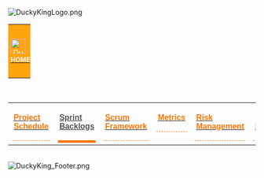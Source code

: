 <!--Logo-->
[[Image:DuckyKingLogo.png|center]]<br>
<!--Header Start-->
{|style="background-color:#FFA30E; color:#F5F5F5; padding: 10 0 10 0;" width="100%" cellspacing="0" cellpadding="0" valign="top" border="0"  |
| style="padding:0.3em; font-size:100%; background-color:#FFA30E;  border-bottom:0px solid #FF8E0C; text-align:center; color:#F5F5F5" width="10%" | 
[[Image:Duckyking_home_logo.png|30px|link=IS480 Team wiki: 2017T1 Ducky King]] &nbsp;
[[IS480 Team wiki: 2017T1 Ducky King|<font color="#F5F5F5" size=2><b>HOME</b></font>]]

| style="border-bottom:0px solid #FFCD24; background:none;" width="1%" | &nbsp; 
| style="padding:0.3em; font-size:100%; background-color:#FFA30E;  border-bottom:0px solid #FFA30E; text-align:center; color:#F5F5F5" width="10%" | 
[[Image:Duckyking_about_us.png|30px|link=IS480 Team wiki: 2017T1 Ducky King About Us]] &nbsp;
[[IS480 Team wiki: 2017T1 Ducky King About Us|<font color="#F5F5F5" size=2><b>ABOUT US</b></font>]]

| style="border-bottom:0px solid #FFCD24; background:none;" width="1%" | &nbsp;
| style="padding:0.3em; font-size:100%; background-color:#FFA30E;  border-bottom:0px solid #FFA30E; text-align:center; color:#F5F5F5" width="12%" | 
[[Image:Duckyking_project_overview.png|30px|link=IS480 Team wiki: 2017T1 Ducky King Description and Motivation]] &nbsp;
[[IS480 Team wiki: 2017T1 Ducky King Description and Motivation|<font color="#F5F5F5" size=2><b>PROJECT OVERVIEW</b></font>]]
<!-- Current Page -->
| style="border-bottom:0px solid #FFCD24; background:none;" width="1%" | &nbsp;
| style="padding:0.3em; font-size:100%; background-color:#FF7504;  border-bottom:0px solid #FFA30E; text-align:center; color:#F5F5F5" width="12%" | 
[[Image:Duckyking_project_management.png|30px|link=IS480 Team wiki: 2017T1 Ducky King Project Schedule]] &nbsp;
[[IS480 Team wiki: 2017T1 Ducky King Project Schedule|<font color="#F5F5F5" size=3><b>PROJECT MANAGEMENT</b></font>]]

| style="border-bottom:0px solid #FFCD24; background:none;" width="1%" | &nbsp;
| style="padding:0.3em; font-size:100%; background-color:#FFA30E;  border-bottom:0px solid #FFA30E; text-align:center; color:#F5F5F5" width="10%" | 
[[Image:Ducky_king_documentation.png|30px|link=IS480 Team wiki: 2017T1 Ducky King Personas and Scenario]] &nbsp;
[[IS480 Team wiki: 2017T1 Ducky King Personas and Scenario| <font color="#F5F5F5" size=2><b>DOCUMENTATION</b></font>]]
|} 
<!--Header End-->
<!--Sub Header Start-->
&nbsp;
{| style="background-color:white; text-transform: uppercase; font-size:14px; font-weight: bold; text-align:center; padding: 5px 0 0 0;" width="100%" height=50px cellspacing="0" cellpadding="0" valign="top" border="0" |

| style="vertical-align:top;width:16.25%;" | <div style="padding: 3px; line-height: wrap_content; border-bottom:1px dashed #FF7505; font-family:helvetica"> [[IS480_Team_wiki:2017T1 Ducky King Project Schedule |<font color =#FF7505><b>Project Schedule</b></font>]]

<!-- Current Page -->
| style="vertical-align:top;width:16.25%;" | <div style="padding: 3px; line-height: wrap_content; border-bottom:5px solid #FF7505; font-family:helvetica"> [[IS480_Team_wiki:2017T1 Ducky King Sprint Backlogs | <font color =#535353><b>Sprint Backlogs</b></font>]]

| style="vertical-align:top;width:16.25%;" | <div style="padding: 3px; line-height: wrap_content; border-bottom:1px dashed #FF7505; font-family:helvetica"> [[IS480_Team_wiki:2017T1 Ducky King Scrum Framework | <font color =#FF7505><b>Scrum Framework</b></font>]]

| style="vertical-align:top;width:16.25%;" | <div style="padding: 3px; line-height: wrap_content; border-bottom:1px dashed #FF7505; font-family:helvetica"> [[IS480_Team_wiki:2017T1 Ducky King Metrics | <font color =#FF7505><b>Metrics</b></font>]]

| style="vertical-align:top;width:16.25%;" | <div style="padding: 3px; line-height: wrap_content; border-bottom:1px dashed #FF7505; font-family:helvetica"> [[IS480_Team_wiki:2017T1 Ducky King Risk Management | <font color =#FF7505><b>Risk Management</b></font>]]

| style="vertical-align:top;width:16.25%;" | <div style="padding: 3px; font-weight: bold; text-align:center; line-height: wrap_content; border-bottom:1px dashed #FF7505; font-family:helvetica"> [[IS480_Team_wiki:2017T1 Ducky King Change Management | <font color =#FF7505><b>Change Management</b></font>]]

|}
<!--Sub Header End-->
<br>

[[File:DuckyKing Footer.png|center]]
